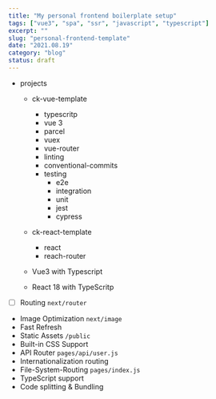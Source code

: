 ```yaml
---
title: "My personal frontend boilerplate setup"
tags: ["vue3", "spa", "ssr", "javascript", "typescript"]
excerpt: ""
slug: "personal-frontend-template"
date: "2021.08.19"
category: "blog"
status: draft
---
```


- projects

  - ck-vue-template
    - typescritp
    - vue 3
    - parcel
    - vuex
    - vue-router
    - linting
    - conventional-commits
    - testing
      - e2e
      - integration
      - unit
      - jest
      - cypress
  - ck-react-template

    - react
    - reach-router

  - Vue3 with Typescript
  - React 18 with TypeScritp

- [ ] Routing `next/router`
- Image Optimization `next/image`
- Fast Refresh
- Static Assets `/public`
- Built-in CSS Support
- API Router `pages/api/user.js`
- Internationalization routing
- File-System-Routing `pages/index.js`
- TypeScript support
- Code splitting & Bundling
